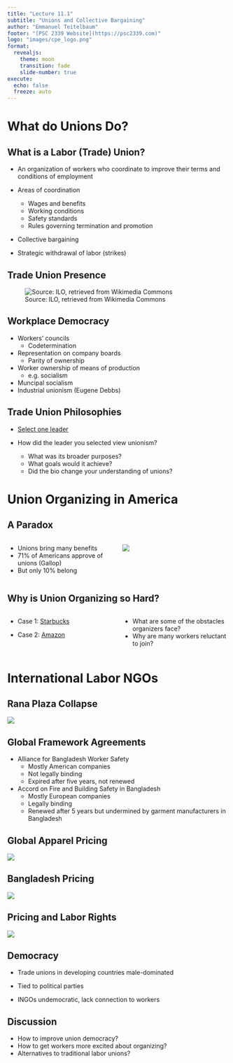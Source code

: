 ```yaml
---
title: "Lecture 11.1"
subtitle: "Unions and Collective Bargaining"
author: "Emmanuel Teitelbaum"
footer: "[PSC 2339 Website](https://psc2339.com)"
logo: "images/cpe_logo.png"
format:
  revealjs:
    theme: moon
    transition: fade
    slide-number: true
execute:
  echo: false
  freeze: auto
---
```


# What do Unions Do?

## What is a Labor (Trade) Union?

-   An organization of workers who coordinate to improve their terms and
    conditions of employment

-   Areas of coordination
    -   Wages and benefits
    -   Working conditions
    -   Safety standards
    -   Rules governing termination and promotion

-   Collective bargaining

-   Strategic withdrawal of labor (strikes)

## Trade Union Presence {.smaller}

![Source: ILO, retrieved from Wikimedia
Commons](images/trade_union_density.png)

## Workplace Democracy

-   Workers' councils
    -   Codetermination
-   Representation on company boards
    -   Parity of ownership
-   Worker ownership of means of production
    -   e.g. socialism
-   Muncipal socialism
-   Industrial unionism (Eugene Debbs)

## Trade Union Philosophies

-   [Select one
    leader](https://aflcio.org/about/history/labor-history-people)

-   How did the leader you selected view unionism?
    -   What was its broader purposes?
    -   What goals would it achieve?
    -   Did the bio change your understanding of unions?

# Union Organizing in America

## A Paradox

::: columns
::: {.column width="50%"}
- Unions bring many benefits
- 71% of Americans approve of unions (Gallop)
- But only 10% belong
:::

::: {.column width="50%"}
![](images/us_unionization_rate.png)
:::
:::

## Why is Union Organizing so Hard?

::: columns
::: {.column width="50%"}
- Case 1: [Starbucks](https://www.nytimes.com/2022/10/24/business/economy/starbucks-union-campaign.html)

- Case 2: [Amazon](https://www.nytimes.com/2022/10/18/technology/amazon-labor-union-alb1.html)
:::
::: {.column width="50%"}
- What are some of the obstacles organizers face? 
- Why are many workers reluctant to join?
:::
:::

# International Labor NGOs

## Rana Plaza Collapse

![](images/rana_plaza.jpg)

## Global Framework Agreements

- Alliance for Bangladesh Worker Safety
  - Mostly American companies
  - Not legally binding
  - Expired after five years, not renewed
- Accord on Fire and Building Safety in Bangladesh
  - Mostly European companies 
  - Legally binding
  - Renewed after 5 years but undermined by garment manufacturers in Bangladesh

## Global Apparel Pricing 

![](images\apparel_pricing.png)

## Bangladesh Pricing

![](images\bangladesh_pricing.png)

## Pricing and Labor Rights

![](images\prices_rights_bangladesh.png)

## Democracy

- Trade unions in developing countries male-dominated

- Tied to political parties

- INGOs undemocratic, lack connection to workers

## Discussion

- How to improve union democracy?
- How to get workers more excited about organizing? 
- Alternatives to traditional labor unions? 